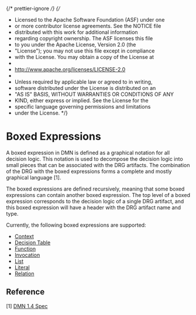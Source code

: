 {/* prettier-ignore */}
{/*

- Licensed to the Apache Software Foundation (ASF) under one
- or more contributor license agreements. See the NOTICE file
- distributed with this work for additional information
- regarding copyright ownership. The ASF licenses this file
- to you under the Apache License, Version 2.0 (the
- "License"); you may not use this file except in compliance
- with the License. You may obtain a copy of the License at
-
- http://www.apache.org/licenses/LICENSE-2.0
-
- Unless required by applicable law or agreed to in writing,
- software distributed under the License is distributed on an
- "AS IS" BASIS, WITHOUT WARRANTIES OR CONDITIONS OF ANY
- KIND, either express or implied. See the License for the
- specific language governing permissions and limitations
- under the License.
  \*/}


<Meta title="Boxed Expressions/Overview" />

# Boxed Expressions

A boxed expression in DMN is defined as a graphical notation for all decision logic. This notation is
used to decompose the decision logic into small pieces that can be associated with the DRG artifacts.
The combination of the DRG with the boxed expressions forms a complete and mostly graphical language [1].

The boxed expressions are defined recursively, meaning that some boxed expressions can contain another
boxed expression. The top level of a boxed expression corresponds to the decision logic of a single DRG artifact,
and this boxed expression will have a header with the DRG artifact name and type.

Currently, the following boxed expressions are supported:

- [Context](/docs/boxed-expressions-context--overview)
- [Decision Table](/docs/boxed-expressions-decision-table--overview)
- [Function](/docs/boxed-expressions-function--overview)
- [Invocation](/boxed-expressions-invocation--overview)
- [List](/docs/boxed-expressions-list--overview)
- [Literal](/docs/boxed-expressions-literal--overview)
- [Relation](/docs/boxed-expressions-relation--overview)

## Reference

[1] [DMN 1.4 Spec](https://www.omg.org/spec/DMN/1.4/Beta1/PDF#page=103)
